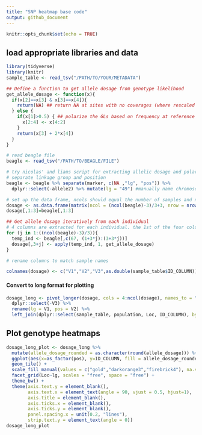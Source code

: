 ```yaml
---
title: "SNP heatmap base code"
output: github_document
---
```


```r
knitr::opts_chunk$set(echo = TRUE)
```

## load appropriate libraries and data 

```r
library(tidyverse)
library(knitr)
sample_table <- read_tsv("/PATH/TO/YOUR/METADATA")

## Define a function to get allele dosage from genotype likelihood
get_allele_dosage <- function(x){
  if(x[2]==x[3] & x[3]==x[4]){
    return(NA) ## return NA at sites with no coverages (where rescaled GLs are 0.333, 0.333, 0.333)
  } else {
    if(x[1]>0.5) { ## polarize the GLs based on frequency at reference individual
      x[2:4] <- x[4:2]
    }
    return(x[3] + 2*x[4])
  }
}
```

```r
# read beagle file
beagle <- read_tsv("/PATH/TO/BEAGLE/FILE") 
```

```r
# try nicolas' and liams script for extracting allelic dosage and polarize in same step
# separate linkage group and position 
beagle <- beagle %>% separate(marker, c(NA ,"lg", "pos")) %>% 
  dplyr::select(-allele2) %>% mutate(lg = "49") #manually name chromosome 

# set up the data frame, ncols should equal the number of samples and nrows should equal the number of loci
dosage <- as.data.frame(matrix(ncol = (ncol(beagle)-3)/3+3, nrow = nrow(beagle)))
dosage[,1:3]=beagle[,1:3]

## Get allele dosage iteratively from each individual
# 4 columns are extracted for each individual. the 1st of the four columns is the GL for the major allele for the polarizing individual. Choose the reference column according to the individual you want to polarize from.
for (j in 1:((ncol(beagle)-3)/3)){
  temp_ind <- beagle[,c(67, (1+3*j):(3+3*j))]
  dosage[,3+j] <- apply(temp_ind, 1, get_allele_dosage)
}

# rename columns to match sample names

colnames(dosage) <- c("V1","V2","V3",as.double(sample_table$ID_COLUMN))
```

#### Convert to long format for plotting

```r
dosage_long <- pivot_longer(dosage, cols = 4:ncol(dosage), names_to = "ID_COLUMN", values_to = "allele_dosage") %>% 
  dplyr::select(-V3) %>% 
  rename(lg = V1, pos = V2) %>% 
  left_join(dplyr::select(sample_table, population, Loc, ID_COLUMN), by = "ID_COLUMN")
```

## Plot genotype heatmaps

```r
dosage_long_plot <- dosage_long %>% 
  mutate(allele_dosage_rounded = as.character(round(allele_dosage))) %>% 
  ggplot(aes(x=as_factor(pos), y=ID_COLUMN, fill = allele_dosage_rounded)) +
  geom_tile() +
  scale_fill_manual(values = c("gold","darkorange3","firebrick4"), na.value = "grey80") +
  facet_grid(Loc~lg, scales = "free", space = "free") +
  theme_bw() +
  theme(axis.text.y = element_blank(),
        axis.text.x = element_text(angle = 90, vjust = 0.5, hjust=1),
        axis.title = element_blank(),
        axis.ticks.x = element_blank(),
        axis.ticks.y = element_blank(),
        panel.spacing.x = unit(0.2, "lines"),
        strip.text.y = element_text(angle = 0))
dosage_long_plot
```
